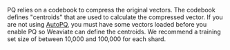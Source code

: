 PQ relies on a codebook to compress the original vectors. The codebook defines "centroids" that are used to calculate the compressed vector. If you are not using [AutoPQ](/docs/weaviate/configuration/compression/pq-compression#configure-autopq), you must have some vectors loaded before you enable PQ so Weaviate can define the centroids. We recommend a training set size of between 10,000 and 100,000 for each shard.
